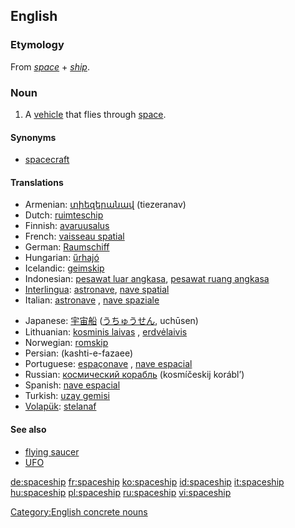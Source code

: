 {{wikipedia|dab=spaceship}}
==English==

===Etymology===
From ''[[space]]'' + ''[[ship]]''.

===Noun===
{{en-noun}}

# A [[vehicle]] that flies through [[space]].

====Synonyms====
* [[spacecraft]]

====Translations====
{{trans-top|vehicle that flies through space}}
* Armenian: [[տիեզերանավ]] (tiezeranav)
* Dutch: [[ruimteschip]] {{n}}
* Finnish: [[avaruusalus]]
* French: [[vaisseau spatial]] {{m}}
* German: [[Raumschiff]] {{n}}
* Hungarian: [[űrhajó]]
* Icelandic: [[geimskip]] {{n}}
* Indonesian: [[pesawat luar angkasa]], [[pesawat ruang angkasa]]
* [[Interlingua]]: [[astronave]], [[nave spatial]]
* Italian: [[astronave]] {{f}}, [[nave spaziale]] {{m}}
{{trans-mid}}
* Japanese: [[宇宙船]] ([[うちゅうせん]], uchūsen)
* Lithuanian: [[kosminis laivas]] {{m}}, [[erdvėlaivis]] {{m}}
* Norwegian: [[romskip]] {{n}}
* Persian: {{fa-Arab|[[کشتی فضایی]]}} (kashti-e-fazaee)
* Portuguese: [[espaçonave]] {{f}}, [[nave espacial]] {{f}}
* Russian: [[космический корабль]] (kosmíčeskij korábl’) {{m}}
* Spanish: [[nave espacial]] {{f}}
* Turkish: [[uzay gemisi]]
* [[Volapük]]: [[stelanaf]]
{{trans-bottom}}

====See also====
* [[flying saucer]]
* [[UFO]]

[[Category:English concrete nouns]]

[[de:spaceship]]
[[fr:spaceship]]
[[ko:spaceship]]
[[id:spaceship]]
[[it:spaceship]]
[[hu:spaceship]]
[[pl:spaceship]]
[[ru:spaceship]]
[[vi:spaceship]]